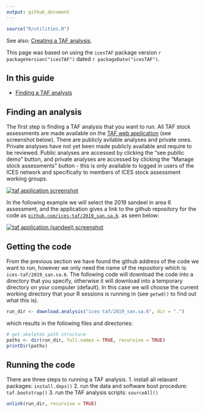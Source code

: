 ```yaml
---
output: github_document
---
```


```r
source("R/utilities.R")
```

See also:
[Creating a TAF analysis](Creating-a-TAF-analysis).

This page was based on using the `icesTAF` package version ```r packageVersion("icesTAF")```
dated ```r packageDate("icesTAF")```.

## In this guide

* [Finding a TAF analysis](#finding-a-taf-analysis)


## Finding an analysis

The first step is finding a TAF analysis that you want to run.  All TAF stock assessments
are made available on the [TAF web application](https://taf.ices.dk/app/about) 
(see screenshot below). There are publicly avilable analyses and private ones.  Private 
analyses have not yet been made publicly available and require to be reviewed. Public 
analyses are accessed by clicking the "see publlic demo" button, and private analyses are 
accessed by clicking the "Manage stock assessments" button - this is only available to 
logged in users of the ICES network and specifically to members of ICES stock assessment 
working groups.

[![taf application screenshot](img/taf-app.png)](https://taf.ices.dk/app/about)

In the following example we will select the 2019 sandeel in area 6 assessment, and the 
application gives a link to the github repository for the code as 
[`github.com/ices-taf/2019_san.sa.6`](https://github.com/ices-taf/2019_san.sa.6). 
as seen below:

[![taf application (sandeel) screenshot](img/taf-app-sandeel.png)](https://taf.ices.dk/app/demo#!/2019/san.sa.6)


## Getting the code

From the previous section we have found the github address of the code we want to run, however we
only need the name of the repository which is: `ices-taf/2019_san.sa.6`.  The following code
will download the code into a directory that you specify, otherwise it will download
into a temporary directory on your computer (default).  In this case we will choose the current
working directory that your R sessions is running in (see `getwd()` to find out what this is).

```r
run_dir <- download.analysis("ices-taf/2019_san.sa.6", dir = ".")
```

which results in the following files and directories:
```r
# get skeleton path structure
paths <- dir(run_dir, full.names = TRUE, recursive = TRUE)
printDir(paths)
```

## Running the code

There are three steps to running a TAF analysis.
1. install all relavant packages: `install.deps()`
2. run the data and software boot procedure: `taf.bootstrap()`
3. run the TAF analysis scripts: `sourceAll()`

```r
unlink(run_dir, recursive = TRUE)
```
